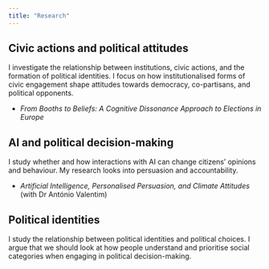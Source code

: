```yaml
---
title: "Research"
---
```


## Civic actions and political attitudes

I investigate the relationship between institutions, civic actions, and the formation of political identities. I focus on how institutionalised forms of civic engagement shape attitudes towards democracy, co-partisans, and political opponents.

-   *From Booths to Beliefs: A Cognitive Dissonance Approach to Elections in Europe*

## AI and political decision-making

I study whether and how interactions with AI can change citizens' opinions and behaviour. My research looks into persuasion and accountability.

-   *Artificial Intelligence, Personalised Persuasion, and Climate Attitudes* (with Dr António Valentim)

## Political identities

I study the relationship between political identities and political choices. I argue that we should look at how people understand and prioritise social categories when engaging in political decision-making.
